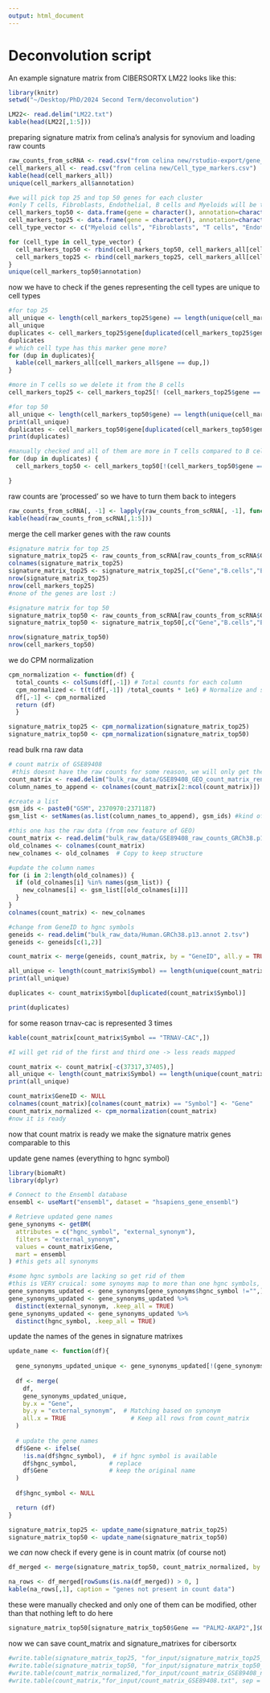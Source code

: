 ```yaml
---
output: html_document
---
```


# Deconvolution script

An example signature matrix from CIBERSORTX LM22 looks like this:

```r
library(knitr)
setwd("~/Desktop/PhD/2024 Second Term/deconvolution")

LM22<- read.delim("LM22.txt")
kable(head(LM22[,1:5]))
```

preparing signature matrix from celina's analysis for synovium and loading raw counts

```r
raw_counts_from_scRNA <- read.csv("from celina new/rstudio-export/gene_raw_counts_per_cell_type.csv") 
cell_markers_all <- read.csv("from celina new/Cell_type_markers.csv")
kable(head(cell_markers_all))
unique(cell_markers_all$annotation)

#we will pick top 25 and top 50 genes for each cluster
#only T cells, Fibroblasts, Endothelial, B cells and Myeloids will be taken into account
cell_markers_top50 <- data.frame(gene = character(), annotation=character())
cell_markers_top25 <- data.frame(gene = character(), annotation=character())
cell_type_vector <- c("Myeloid cells", "Fibroblasts", "T cells", "Endothelial cells", "B cells")

for (cell_type in cell_type_vector) {
  cell_markers_top50 <- rbind(cell_markers_top50, cell_markers_all[cell_markers_all$annotation == cell_type, c("gene","annotation") ][1:50,])
  cell_markers_top25 <- rbind(cell_markers_top25, cell_markers_all[cell_markers_all$annotation == cell_type, c("gene","annotation") ][1:25,] )
}
unique(cell_markers_top50$annotation)

```

now we have to check if the genes representing the cell types are unique to cell types

```r
#for top 25
all_unique <- length(cell_markers_top25$gene) == length(unique(cell_markers_top25$gene))
all_unique
duplicates <- cell_markers_top25$gene[duplicated(cell_markers_top25$gene)]
duplicates
# which cell type has this marker gene more? 
for (dup in duplicates){
  kable(cell_markers_all[cell_markers_all$gene == dup,])
}

#more in T cells so we delete it from the B cells
cell_markers_top25 <- cell_markers_top25[! (cell_markers_top25$gene == duplicates[1] & cell_markers_top25$annotation =="B cells"),] 

#for top 50
all_unique <- length(cell_markers_top50$gene) == length(unique(cell_markers_top50$gene))
print(all_unique)
duplicates <- cell_markers_top50$gene[duplicated(cell_markers_top50$gene)]
print(duplicates)

#manually checked and all of them are more in T cells compared to B cells
for (dup in duplicates) {
  cell_markers_top50 <- cell_markers_top50[!(cell_markers_top50$gene == dup & cell_markers_top50$annotation =="B cells"),] 

}

```

raw counts are 'processed' so we have to turn them back to integers

```r
raw_counts_from_scRNA[, -1] <- lapply(raw_counts_from_scRNA[, -1], function(x) round(x))
kable(head(raw_counts_from_scRNA[,1:5])) 
```

merge the cell marker genes with the raw counts

```r
#signature matrix for top 25
signature_matrix_top25 <- raw_counts_from_scRNA[raw_counts_from_scRNA$Gene %in% cell_markers_top25$gene,]
colnames(signature_matrix_top25)
signature_matrix_top25 <- signature_matrix_top25[,c("Gene","B.cells","Endothelial.cells","Fibroblasts","Myeloid.cells","T.cells")]
nrow(signature_matrix_top25)
nrow(cell_markers_top25)
#none of the genes are lost :)

#signature matrix for top 50
signature_matrix_top50 <- raw_counts_from_scRNA[raw_counts_from_scRNA$Gene %in% cell_markers_top50$gene,]
signature_matrix_top50 <- signature_matrix_top50[,c("Gene","B.cells","Endothelial.cells","Fibroblasts","Myeloid.cells","T.cells")]

nrow(signature_matrix_top50)
nrow(cell_markers_top50)

```

we do CPM normalization 

```r
cpm_normalization <- function(df) { 
  total_counts <- colSums(df[,-1]) # Total counts for each column 
  cpm_normalized <- t(t(df[,-1]) /total_counts * 1e6) # Normalize and scale 
  df[,-1] <- cpm_normalized
  return (df) 
  }

signature_matrix_top25 <- cpm_normalization(signature_matrix_top25)
signature_matrix_top50 <- cpm_normalization(signature_matrix_top50)

```
read bulk rna raw data 

```r
# count matrix of GSE89408
 #this doesnt have the raw counts for some reason, we will only get the column names
count_matrix <- read.delim("bulk_raw_data/GSE89408_GEO_count_matrix_rename.txt") 
column_names_to_append <- colnames(count_matrix[2:ncol(count_matrix)])

#create a list 
gsm_ids <- paste0("GSM", 2370970:2371187)
gsm_list <- setNames(as.list(column_names_to_append), gsm_ids) #kind of a dictionary in python

#this one has the raw data (from new feature of GEO)
count_matrix <- read.delim("bulk_raw_data/GSE89408_raw_counts_GRCh38.p13_NCBI.tsv")
old_colnames <- colnames(count_matrix)
new_colnames <- old_colnames  # Copy to keep structure

#update the column names
for (i in 2:length(old_colnames)) {
  if (old_colnames[i] %in% names(gsm_list)) {
    new_colnames[i] <- gsm_list[[old_colnames[i]]]
  }
}
colnames(count_matrix) <- new_colnames

#change from GeneID to hgnc symbols
geneids <- read.delim("bulk_raw_data/Human.GRCh38.p13.annot 2.tsv")
geneids <- geneids[c(1,2)]

count_matrix <- merge(geneids, count_matrix, by = "GeneID", all.y = TRUE)

all_unique <- length(count_matrix$Symbol) == length(unique(count_matrix$Symbol))
print(all_unique)

duplicates <- count_matrix$Symbol[duplicated(count_matrix$Symbol)]

print(duplicates)
```
for some reason trnav-cac is represented 3 times 

```r
kable(count_matrix[count_matrix$Symbol == "TRNAV-CAC",])

#I will get rid of the first and third one -> less reads mapped 

count_matrix <- count_matrix[-c(37317,37405),]
all_unique <- length(count_matrix$Symbol) == length(unique(count_matrix$Symbol))
print(all_unique)

count_matrix$GeneID <- NULL
colnames(count_matrix)[colnames(count_matrix) == "Symbol"] <- "Gene"
count_matrix_normalized <- cpm_normalization(count_matrix)
#now it is ready
```
now that count matrix is ready we make the signature matrix genes comparable to this

update gene names (everything to hgnc symbol)

```r
library(biomaRt)
library(dplyr)

# Connect to the Ensembl database
ensembl <- useMart("ensembl", dataset = "hsapiens_gene_ensembl")

# Retrieve updated gene names
gene_synonyms <- getBM(
  attributes = c("hgnc_symbol", "external_synonym"),
  filters = "external_synonym",
  values = count_matrix$Gene,
  mart = ensembl
) #this gets all synonyms

#some hgnc symbols are lacking so get rid of them
#this is VERY cruical: some synoyms map to more than one hgnc symbols, almost always the first one is the true one
gene_synonyms_updated <- gene_synonyms[gene_synonyms$hgnc_symbol !="",]
gene_synonyms_updated <- gene_synonyms_updated %>%
  distinct(external_synonym, .keep_all = TRUE)
gene_synonyms_updated <- gene_synonyms_updated %>%
  distinct(hgnc_symbol, .keep_all = TRUE)
```

update the names of the genes in signature matrixes

```r
update_name <- function(df){
  
  gene_synonyms_updated_unique <- gene_synonyms_updated[!(gene_synonyms_updated$hgnc_symbol %in% df$Gene),]
  
  df <- merge(
    df, 
    gene_synonyms_updated_unique, 
    by.x = "Gene", 
    by.y = "external_synonym",  # Matching based on synonym
    all.x = TRUE                  # Keep all rows from count_matrix
  )
  
  # update the gene names
  df$Gene <- ifelse(
    !is.na(df$hgnc_symbol),  # if hgnc symbol is available
    df$hgnc_symbol,         # replace 
    df$Gene                 # keep the original name 
  )
  
  df$hgnc_symbol <- NULL

  return (df)
}

signature_matrix_top25 <- update_name(signature_matrix_top25)
signature_matrix_top50 <- update_name(signature_matrix_top50)

```

we *can* now check if every gene is in count matrix (of course not)

```r
df_merged <- merge(signature_matrix_top50, count_matrix_normalized, by = "Gene", all.x = TRUE) 

na_rows <- df_merged[rowSums(is.na(df_merged)) > 0, ]
kable(na_rows[,1], caption = "genes not present in count data")
```

these were manually checked and only one of them can be modified, other than that nothing left to do here

```r
signature_matrix_top50[signature_matrix_top50$Gene == "PALM2-AKAP2",]$Gene <- "PALM2AKAP2"

```


now we can save count_matrix and signature_matrixes for cibersortx

```r
#write.table(signature_matrix_top25, "for_input/signature_matrix_top25_synovium.txt", sep ="\t", row.names = FALSE, quote = FALSE) 
#write.table(signature_matrix_top50, "for_input/signature_matrix_top50_synovium.txt", sep ="\t", row.names = FALSE, quote = FALSE) 
#write.table(count_matrix_normalized,"for_input/count_matrix_GSE89408_normalized.txt", sep = "\t", row.names = FALSE, quote = FALSE)
#write.table(count_matrix,"for_input/count_matrix_GSE89408.txt", sep = "\t", row.names = FALSE, quote = FALSE)

```
